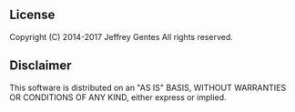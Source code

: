 ==License==
Copyright (C) 2014-2017 Jeffrey Gentes
All rights reserved.

== Disclaimer ==
This software is distributed on an "AS IS" BASIS, WITHOUT WARRANTIES OR CONDITIONS OF ANY KIND, either express or implied.